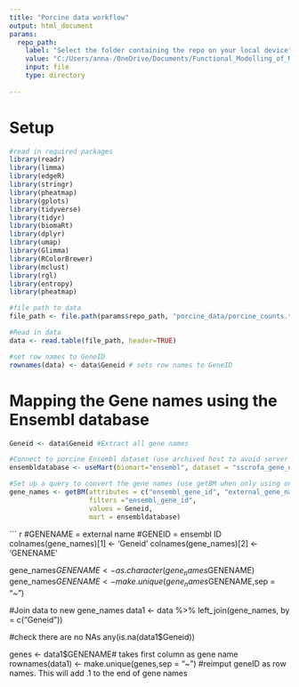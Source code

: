 ```yaml
---
title: "Porcine data workflow"
output: html_document
params:
  repo_path:
    label: "Select the folder containing the repo on your local device"
    value: "C:/Users/anna-/OneDrive/Documents/Functional_Modelling_of_Melatonin_Action_in_the_Placenta"
    input: file
    type: directory
  
---
```


# Setup

```r
#read in required packages
library(readr)
library(limma)
library(edgeR)
library(stringr)
library(pheatmap)
library(gplots)
library(tidyverse)
library(tidyr)
library(biomaRt)
library(dplyr)
library(umap)
library(Glimma)
library(RColorBrewer)
library(mclust)
library(rgl)
library(entropy)
library(pheatmap)

#file path to data
file_path <- file.path(params$repo_path, "porcine_data/porcine_counts.txt")

#Read in data
data <- read.table(file_path, header=TRUE)

#set row names to GeneID
rownames(data) <- data$Geneid # sets row names to GeneID

```

# Mapping the Gene names using the Ensembl database

``` r

Geneid <- data$Geneid #Extract all gene names

#Connect to porcine Ensembl dataset (use archived host to avoid server error):
ensembldatabase <- useMart(biomart="ensembl", dataset = "sscrofa_gene_ensembl", verbose=TRUE, host="https://feb2021.archive.ensembl.org")

#Set up a query to convert the gene names (use getBM when only using one database, get LDS for two):
gene_names <- getBM(attributes = c("ensembl_gene_id", "external_gene_name"),
                    filters ="ensembl_gene_id",
                    values = Geneid,
                    mart = ensembldatabase)

```

``` r

#GENENAME = external name
#GENEID = ensembl ID
colnames(gene_names)[1] <- 'Geneid'
colnames(gene_names)[2] <- 'GENENAME'

gene_names$GENENAME <-as.character(gene_names$GENENAME)
gene_names$GENENAME <- make.unique(gene_names$GENENAME,sep = "~")

#Join data to new gene_names
data1 <- data %>% left_join(gene_names, by = c("Geneid"))

#check there are no NAs
any(is.na(data1$Geneid))

genes <- data1$GENENAME# takes first column as gene name
rownames(data1) <- make.unique(genes,sep = "~") #reimput geneID as row names. This will add .1 to the end of gene names


